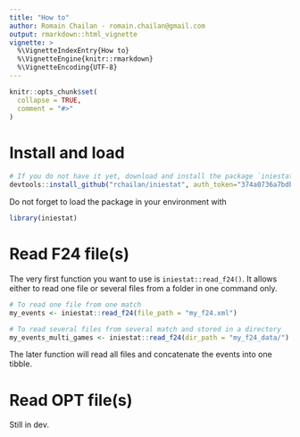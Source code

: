 ```yaml
---
title: "How to"
author: Romain Chailan - romain.chailan@gmail.com
output: rmarkdown::html_vignette
vignette: >
  %\VignetteIndexEntry{How to}
  %\VignetteEngine{knitr::rmarkdown}
  %\VignetteEncoding{UTF-8}
---
```


```r
knitr::opts_chunk$set(
  collapse = TRUE,
  comment = "#>"
)
```

# Install and load

```r
# If you do not have it yet, download and install the package `iniestat` with
devtools::install_github("rchailan/iniestat", auth_token="374a0736a7bdb9e73117fe3d5eb10f9fa9d62790")
```

Do not forget to load the package in your environment with
```r
library(iniestat)
```

# Read F24 file(s)

The very first function you want to use is `iniestat::read_f24()`.
It allows either to read one file or several files from a folder in one command only.

```r
# To read one file from one match
my_events <- iniestat::read_f24(file_path = "my_f24.xml")

# To read several files from several match and stored in a directory
my_events_multi_games <- iniestat::read_f24(dir_path = "my_f24_data/")
```

The later function will read all files and concatenate the events into one tibble.

# Read OPT file(s)

Still in dev.